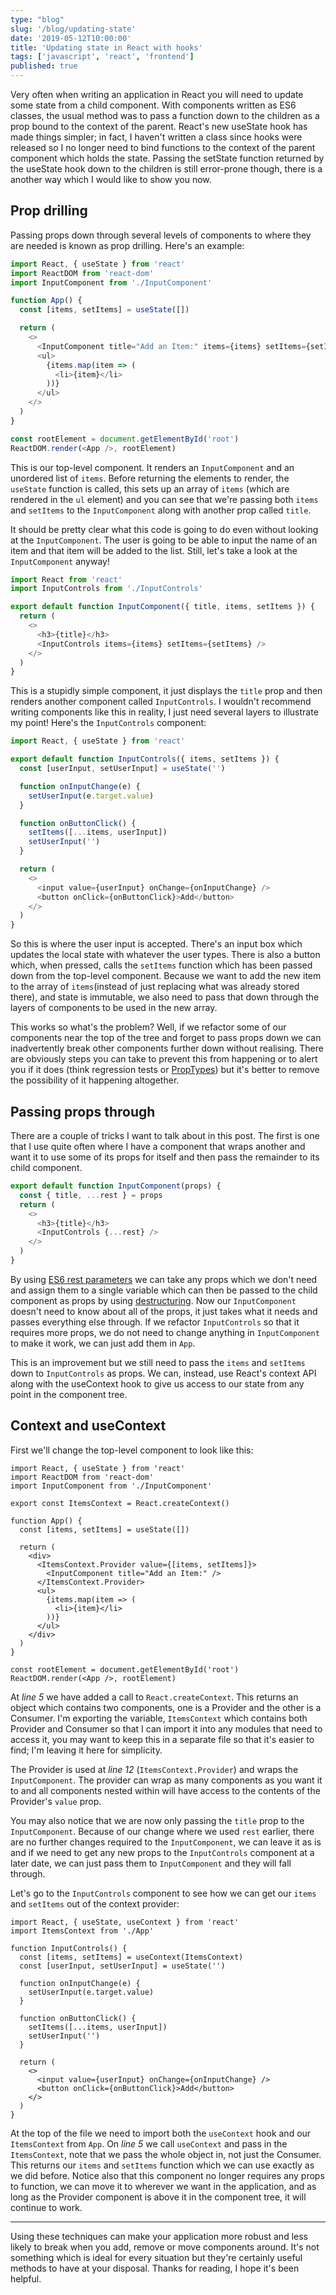 ```yaml
---
type: "blog"
slug: '/blog/updating-state'
date: '2019-05-12T10:00:00'
title: 'Updating state in React with hooks'
tags: ['javascript', 'react', 'frontend']
published: true
---
```


Very often when writing an application in React you will need to update some state from a child component. With components written as ES6 classes, the usual method was to pass a function down to the children as a prop bound to the context of the parent. React's new useState hook has made things simpler; in fact, I haven't written a class since hooks were released so I no longer need to bind functions to the context of the parent component which holds the state. Passing the setState function returned by the useState hook down to the children is still error-prone though, there is a another way which I would like to show you now.

## Prop drilling

Passing props down through several levels of components to where they are needed is known as prop drilling. Here's an example:

```javascript
import React, { useState } from 'react'
import ReactDOM from 'react-dom'
import InputComponent from './InputComponent'

function App() {
  const [items, setItems] = useState([])

  return (
    <>
      <InputComponent title="Add an Item:" items={items} setItems={setItems} />
      <ul>
        {items.map(item => (
          <li>{item}</li>
        ))}
      </ul>
    </>
  )
}

const rootElement = document.getElementById('root')
ReactDOM.render(<App />, rootElement)
```

This is our top-level component. It renders an `InputComponent` and an unordered list of `items`. Before returning the elements to render, the `useState` function is called, this sets up an array of `items` (which are rendered in the `ul` element) and you can see that we're passing both `items` and `setItems` to the `InputComponent` along with another prop called `title`.

It should be pretty clear what this code is going to do even without looking at the `InputComponent`. The user is going to be able to input the name of an item and that item will be added to the list. Still, let's take a look at the `InputComponent` anyway!

```javascript
import React from 'react'
import InputControls from './InputControls'

export default function InputComponent({ title, items, setItems }) {
  return (
    <>
      <h3>{title}</h3>
      <InputControls items={items} setItems={setItems} />
    </>
  )
}
```

This is a stupidly simple component, it just displays the `title` prop and then renders another component called `InputControls`. I wouldn't recommend writing components like this in reality, I just need several layers to illustrate my point! Here's the `InputControls` component:

```javascript
import React, { useState } from 'react'

export default function InputControls({ items, setItems }) {
  const [userInput, setUserInput] = useState('')

  function onInputChange(e) {
    setUserInput(e.target.value)
  }

  function onButtonClick() {
    setItems([...items, userInput])
    setUserInput('')
  }

  return (
    <>
      <input value={userInput} onChange={onInputChange} />
      <button onClick={onButtonClick}>Add</button>
    </>
  )
}
```

So this is where the user input is accepted. There's an input box which updates the local state with whatever the user types. There is also a button which, when pressed, calls the `setItems` function which has been passed down from the top-level component. Because we want to add the new item to the array of `items`(instead of just replacing what was already stored there), and state is immutable, we also need to pass that down through the layers of components to be used in the new array.

This works so what's the problem? Well, if we refactor some of our components near the top of the tree and forget to pass props down we can inadvertently break other components further down without realising. There are obviously steps you can take to prevent this from happening or to alert you if it does (think regression tests or [PropTypes](https://reactjs.org/docs/typechecking-with-proptypes.html)) but it's better to remove the possibility of it happening altogether.

## Passing props through

There are a couple of tricks I want to talk about in this post. The first is one that I use quite often where I have a component that wraps another and want it to use some of its props for itself and then pass the remainder to its child component.

```javascript
export default function InputComponent(props) {
  const { title, ...rest } = props
  return (
    <>
      <h3>{title}</h3>
      <InputControls {...rest} />
    </>
  )
}
```

By using [ES6 rest parameters](https://developer.mozilla.org/en-US/docs/Web/JavaScript/Reference/Functions/rest_parameters) we can take any props which we don't need and assign them to a single variable which can then be passed to the child component as props by using [destructuring](https://developer.mozilla.org/en-US/docs/Web/JavaScript/Reference/Operators/Destructuring_assignment). Now our `InputComponent` doesn't need to know about all of the props, it just takes what it needs and passes everything else through. If we refactor `InputControls` so that it requires more props, we do not need to change anything in `InputComponent` to make it work, we can just add them in `App`.

This is an improvement but we still need to pass the `items` and `setItems` down to `InputControls` as props. We can, instead, use React's context API along with the useContext hook to give us access to our state from any point in the component tree.

## Context and useContext

First we'll change the top-level component to look like this:

```javascript{numberLines: true}
import React, { useState } from 'react'
import ReactDOM from 'react-dom'
import InputComponent from './InputComponent'

export const ItemsContext = React.createContext()

function App() {
  const [items, setItems] = useState([])

  return (
    <div>
      <ItemsContext.Provider value={[items, setItems]}>
        <InputComponent title="Add an Item:" />
      </ItemsContext.Provider>
      <ul>
        {items.map(item => (
          <li>{item}</li>
        ))}
      </ul>
    </div>
  )
}

const rootElement = document.getElementById('root')
ReactDOM.render(<App />, rootElement)
```

At _line 5_ we have added a call to `React.createContext`. This returns an object which contains two components, one is a Provider and the other is a Consumer. I'm exporting the variable, `ItemsContext` which contains both Provider and Consumer so that I can import it into any modules that need to access it, you may want to keep this in a separate file so that it's easier to find; I'm leaving it here for simplicity.

The Provider is used at _line 12_ (`ItemsContext.Provider`) and wraps the `InputComponent`. The provider can wrap as many components as you want it to and all components nested within will have access to the contents of the Provider's `value` prop.

You may also notice that we are now only passing the `title` prop to the `InputComponent`. Because of our change where we used `rest` earlier, there are no further changes required to the `InputComponent`, we can leave it as is and if we need to get any new props to the `InputControls` component at a later date, we can just pass them to `InputComponent` and they will fall through.

Let's go to the `InputControls` component to see how we can get our `items` and `setItems` out of the context provider:

```javascript{numberLines: true}
import React, { useState, useContext } from 'react'
import ItemsContext from './App'

function InputControls() {
  const [items, setItems] = useContext(ItemsContext)
  const [userInput, setUserInput] = useState('')

  function onInputChange(e) {
    setUserInput(e.target.value)
  }

  function onButtonClick() {
    setItems([...items, userInput])
    setUserInput('')
  }

  return (
    <>
      <input value={userInput} onChange={onInputChange} />
      <button onClick={onButtonClick}>Add</button>
    </>
  )
}
```

At the top of the file we need to import both the `useContext` hook and our `ItemsContext` from `App`. On _line 5_ we call `useContext` and pass in the `ItemsContext`, note that we pass the whole object in, not just the Consumer. This returns our `items` and `setItems` function which we can use exactly as we did before. Notice also that this component no longer requires any props to function, we can move it to wherever we want in the application, and as long as the Provider component is above it in the component tree, it will continue to work.

---

Using these techniques can make your application more robust and less likely to break when you add, remove or move components around. It's not something which is ideal for every situation but they're certainly useful methods to have at your disposal. Thanks for reading, I hope it's been helpful.

